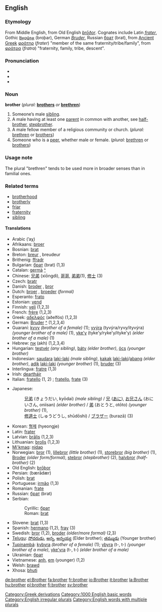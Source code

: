 ==English==

{{rank|deep|meet|interest|473|brother|I've|longer|paid}}

===Etymology===
From Middle English, from Old English ''[[broþor|brōðor]]''. Cognates include Latin ''[[frater]]'', Gothic [[𐌱𐍂𐍉𐌸𐌰𐍂]] (broþar), German ''[[Bruder]]'', Russian [[брат]] (brat), from [[Ancient Greek]] [[φράτηρ]] (''frater'') "member of the same fraternity/tribe/family", from [[φράτρα]] (''fratra'') "fraternity, family, tribe, descent".

===Pronunciation===
*{{AHD|brŭ''th'''ə(r)}}
*{{IPA|/ˈbrʌðə(r)/}}
*{{SAMPA|"brVD@(r)/}}

===Noun===
'''brother'''  (''plural:'' '''[[brothers]]''' ''or'' '''[[brethren]]''')

# Someone’s male [[sibling]].
# A male having at least one [[parent]] in common with another, see [[half-brother]], [[stepbrother]].
# A male fellow member of a religious community or church. (''plural:'' [[brethren]] or [[brothers]])
# Someone who is a [[peer]], whether male or female. (''plural:'' [[brethren]] or [[brothers]])

===Usage note===
<!--Usage note belongs in [[brothers]] (also?)-->
The plural "brethren" tends to be used more in broader senses than in familial ones.

===Related terms===
*[[brotherhood]]
*[[brotherly]]
*[[friar]]
*[[fraternity]]
*[[sibling]]

====Translations====
{{top}}
*Arabic {{ARchar|[[اخ|أخ]]}} (’aχ) {{m}}
*Afrikaans: [[broer]]
*Bosnian: [[brat]] {{m}} {{s}}
*Breton: [[breur]] {{m}}, breudeur {{p}}
*Brithenig: [[ffradr]] {{m}}
*Bulgarian: [[брат]] (brat) {{m}} (1,3)
*Catalan: [[germà]] {{m}} [[:ca:germà|^]] 
*Chinese: [[兄弟]] (xiōngdì), [[哥哥]], [[弟弟]](1), [[修士]] (3)
*Czech: [[bratr]] {{m}}
*Danish: [[broder]] {{c}}, [[bror]] {{c}}
*Dutch: [[broer]] {{m}}, [[broeder]] {{m}} ''(formal)''
*Esperanto: [[frato]]
*Estonian: [[vend]]
*Finnish: [[veli]] {{m}} (1,2,3)
*French: [[frère]] {{m}} (1,2,3)
*Greek: [[αδελφός]] (aðelfós) {{m}} (1,2,3)
*German: [[Bruder]] {{m}} [[:de:Bruder|^]] (1,2,3,4)
*Guaraní: [[kyvy]] ''(brother of a female)'' (1); [[yvýra]] (tyvýra/ryvy/ityvýra) ''(younger brother of a male)'' (1), [[yke'y]] (tyke'y/ryke'y/ityke'y) ''(elder brother of a male)'' (1)
*Hebrew: [[אח]] (akh) {{m}} (1,2,3,4)
*Hungarian: [[testvér]] ''(any sibling)'', [[báty]] ''(elder brother)'', [[öcs]] ''(younger brother)''
*Indonesian: [[saudara]] [[laki-laki]] ''(male sibling)'', [[kakak]] [[laki-laki]]/[[abang]] ''(elder brother)'', [[adik]] [[laki-laki]] ''(younger brother)'' (1), [[bruder]] (3)
*Interlingua: [[fratre]] (1,3)
*Irish: [[deartháir]]
*Italian: [[fratello]] (1, 2) {{m}}; [[fratello]], [[frate]] {{m}} (3)
{{mid}}
*Japanese: 
*:[[兄弟]] (きょうだい, kyōdai) ''(male sibling)'' / [[兄]] ([[あに]]), [[お兄さん]] (おにいさん, oniisan) ''(elder brother)'' / [[弟]] (おとうと, otōto) ''(younger brother)'' (1),
*:[[修道士]] (しゅうどうし, shūdōshi) / [[ブラザー]] (burazā) (3)
*Korean: [[형제]] (hyeongje)
*Latin: [[frater]] {{m}}
*Latvian: [[brālis]] {{m}} (1,2,3)
*Lithuanian: [[brolis]] {{m}} (1,2,3)
*[[Mi'kmaq]]: [[nidap]]
*Norwegian: [[bror]] (1), [[lillebror]] ''(little brother)'' (1), [[storebror]] ''(big brother)'' (1), [[Broder]] ''(older form/formal)'', [[stebror]] ''(stepbrother)'' (2), [[halvbror]] ''(half-brother)'' (2)
*Old English: [[broþor|brōþor]] {{m}}
*Persian: {{FAchar|[[برادر|بَرادَر]]}} (bærādær)
*Polish: [[brat#Polish|brat]] {{m}}
*Portuguese: [[irmão]] {{m}} (1,3)
*Romanian: [[frate]] {{m}}
*Russian: [[брат#Russian|брат]] (brat) {{m}}
*Serbian:
*:Cyrillic: [[брат#Serbian|брат]] {{m}}
*:Roman: [[brat#Serbian|brat]] {{m}}
*Slovene: [[brat#Slovene|brat]] {{m}} (1,3)
*Spanish: [[hermano]] {{m}} (1,2), [[fray]] (3)
*Swedish: [[bror]] (1,2), [[broder]] ''(older/more formal)'' (2,3)
*[[Telugu]]: [[సోదరుడు]], [[అన్న]], [[అన్నయ్య]] (Elder brother); [[తమ్ముడు]] (Younger brother)
*[[Tupinambá]]: [[kybyra]] ''(brother of a female)'' (1); [[ybyra]] (t-, t-) ''(younger brother of a male)'', [[yke'yra]] (t-, t-) ''(elder brother of a male)''
*Ukrainian: [[брат#Ukrainian|брат]] {{m}}
*Vietnamese: [[anh]], [[em]] (younger) (1,2)
*Welsh: [[brawd]] {{m}}
*Xhosa: [[bhuti]]
{{bottom}}

[[Category:Greek derivations]]
[[Category:1000 English basic words]]
[[Category:English irregular plurals]]
[[Category:English words with multiple plurals]]

[[de:brother]]
[[el:Brother]]
[[fa:brother]]
[[fr:brother]]
[[io:Brother]]
[[it:brother]]
[[la:Brother]]
[[hu:brother]]
[[pl:brother]]
[[fi:brother]]
[[sv:brother]]